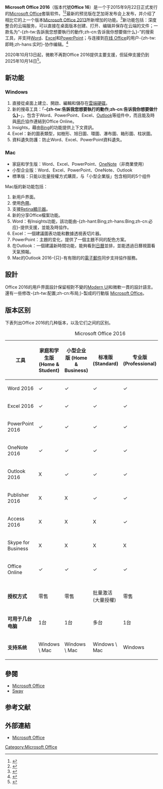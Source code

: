 {{NoteTA|G1=IT}}
{{Infobox software
| name = Microsoft Office 2016
| logo = [[File:Microsoft_Office_2013-2019_logo_and_wordmark.svg|150px]]
| screenshot = Microsoft Office 2016.png
| caption = 
| developer = [[微软|微软]]
| released = {{start date and age|df=yes|2015|09|22}}
| latest release version = {{Plainlist|
*'''零售'''：2112 Build（14729.20260）
({{start date and age|df=yes|2022|1|12}})<ref>{{Cite web |url=https://support.office.com/zh-cn/article/%E6%9B%B4%E6%96%B0%E9%A2%91%E9%81%93%E5%8F%91%E5%B8%83%E7%9A%84%E7%89%88%E6%9C%AC%E5%8F%B7%E5%92%8C%E5%86%85%E9%83%A8%E7%89%88%E6%9C%AC%E5%8F%B7-ae942449-1fca-4484-898b-a933ea23def7 |title=更新频道发布的版本号和内部版本号 |accessdate=2018-04-30 |archive-date=2018-05-01 |archive-url=https://web.archive.org/web/20180501004506/https://support.office.com/zh-cn/article/%E6%9B%B4%E6%96%B0%E9%A2%91%E9%81%93%E5%8F%91%E5%B8%83%E7%9A%84%E7%89%88%E6%9C%AC%E5%8F%B7%E5%92%8C%E5%86%85%E9%83%A8%E7%89%88%E6%9C%AC%E5%8F%B7-ae942449-1fca-4484-898b-a933ea23def7 |dead-url=no }}</ref>
*'''Office for Mac'''：16.50（21061301）
({{start date and age|df=yes|2021|6|15}})<ref>{{Cite web |url=https://support.office.com/zh-cn/article/office-2016-for-mac-%E7%9A%84%E6%9B%B4%E6%96%B0%E5%8E%86%E5%8F%B2%E8%AE%B0%E5%BD%95-700cab62-0d67-4f23-947b-3686cb1a8eb7 |title=Office 2016 for Mac 的更新历史记录 |accessdate=2018-04-30 |archive-date=2018-05-01 |archive-url=https://web.archive.org/web/20180501004423/https://support.office.com/zh-cn/article/office-2016-for-mac-%E7%9A%84%E6%9B%B4%E6%96%B0%E5%8E%86%E5%8F%B2%E8%AE%B0%E5%BD%95-700cab62-0d67-4f23-947b-3686cb1a8eb7 |dead-url=no }}</ref>
}}
| latest release date = 
| latest preview version = 
| latest preview date = 
| operating system = {{Plainlist|
* [[Windows_7#Service_Pack_1|Windows 7 SP1]] 及更新版本
* [[OS_X_Yosemite|OS X Yosemite]] 及更新版本<ref>{{cite web | url=http://www.forbes.com/sites/amitchowdhry/2015/07/09/microsoft-office-2016-for-mac/ | title=Language identifiers and OptionState Id values in Office 2016 | publisher=Forbes | date=9 July 2015 | accessdate=12 July 2015 | archive-date=2021-01-17 | archive-url=https://web.archive.org/web/20210117220646/https://www.forbes.com/sites/amitchowdhry/2015/07/09/microsoft-office-2016-for-mac/ | dead-url=no }}</ref>
 }}
| platform = [[IA-32|IA-32]], [[x64|x64]]
| language = [[英文|英文]]，[[阿拉伯文|阿拉伯文]]，[[保加利亞文|保加利亞文]]，[[簡體中文|簡體中文]]，[[正體中文|繁体中文]]，[[克羅埃西亞語|克羅埃西亞語]]，[[捷克語|捷克語]]，[[丹麥文|丹麥文]]，[[荷蘭文|荷蘭文]]，[[愛沙尼亞語|愛沙尼亞語]]，[[芬蘭語|芬蘭語]]，[[法文|法文]]，[[德文|德文]]，[[希臘文|希臘文]]，[[希伯來文|希伯來文]]，[[印地文|印地文]]，[[匈牙利語|匈牙利語]]，[[印尼文|印尼文]]，[[義大利文|義大利文]]，[[日文|日文]]，[[哈薩克文|哈薩克文]]，[[韓文|韓文]]，[[拉脫維亞語|拉脫維亞語]]，[[立陶宛語|立陶宛語]]，[[馬來文|馬來文]]，[[書面挪威語|書面挪威語]]，[[波蘭文|波蘭文]]，[[巴西葡萄牙語|巴西葡萄牙文]]，[[葡萄牙文|葡萄牙文]]，[[羅馬尼亞語|羅馬尼亞語]]，[[俄文|俄文]]，[[塞爾維亞語|塞爾維亞語]]，[[斯洛伐克語|斯洛伐克語]]，[[斯洛維尼亞語|斯洛維尼亞語]]，[[西班牙文|西班牙文]]，[[瑞典語|瑞典語]]，[[泰文|泰文]]，[[土耳其文|土耳其文]]，[[烏克蘭語|烏克蘭語]]，[[越南文|越南文]]
| language count = 102
| language footnote = <ref>{{cite web | url=http://technet.microsoft.com/en-us/library/cc179219.aspx | title=Language identifiers and OptionState Id values in Office 2013 | publisher=Microsoft | date=12 May 2010 | accessdate=16 August 2010 | archive-date=2008-03-07 | archive-url=https://web.archive.org/web/20080307155549/http://technet.microsoft.com/en-us/library/cc179219.aspx | dead-url=no }}</ref>
| genre = [[办公室套件|办公软件套件]]
| license = [[專有軟件|專有]]
| website = {{URL|https://www.office.com}}
}}

'''Microsoft Office 2016'''（版本代號'''Office 16'''）是一个于2015年9月22日正式发行的[[Microsoft_Office|Microsoft Office]]套裝软件。<ref>{{cite web | url=http://www.theverge.com/2015/5/4/8547433/microsoft-office-2016-real-time-co-authoring-features | title=Microsoft one-ups Google Docs with real-time editing in Office 2016 | publisher=[[Vox_Media|Vox Media]] | work=[[The_Verge|The Verge]] | date=4 May 2015 | last=Warren | first=Tom | accessdate=2015-08-10 | archive-date=2017-09-22 | archive-url=https://web.archive.org/web/20170922145401/https://www.theverge.com/2015/5/4/8547433/microsoft-office-2016-real-time-co-authoring-features | dead-url=no }}</ref><ref>{{cite web | url=http://www.engadget.com/2015/01/22/microsoft-office-2016-arrives-this-year/ | title=Office 2016 will hit desktops later this year | publisher=[[AOL|AOL]] | work=[[Engadget|Engadget]] | date=22 January 2015 | last=Steele | first=Billy | accessdate=2015-08-10 | archive-date=2018-12-16 | archive-url=https://web.archive.org/web/20181216114931/https://www.engadget.com/2015/01/22/microsoft-office-2016-arrives-this-year/ | dead-url=no }}</ref>最新的预览版在芝加哥发布会上发布，并介绍了相比它的上一个版本[[Microsoft_Office_2013|Microsoft Office 2013]]所新增加的功能。<ref>{{cite web | url=http://news.softpedia.com/news/New-Office-2016-for-Windows-Desktop-Public-Preview-Available-for-Download-480097.shtml | title=New Office 2016 for Windows Desktop Public Preview Available for Download | publisher=SoftNews | work=[[Softpedia|Softpedia]] | date=4 May 2015 | last=Popa | first=Bogdan | accessdate=2015-08-10 | archive-date=2019-04-08 | archive-url=https://web.archive.org/web/20190408123524/https://news.softpedia.com/news/New-Office-2016-for-Windows-Desktop-Public-Preview-Available-for-Download-480097.shtml | dead-url=no }}</ref>新功能包括：深度整合的云端服务，可以直接在桌面版本创建、打开、编辑并保存在云端的文件；一款名为“-{zh-tw:告訴我您想要執行的動作;zh-cn:告诉我你想要做什么}-”的搜索工具，并支持[[Microsoft_Word|Word]]、[[Microsoft_Excel|Excel]]和[[Microsoft_PowerPoint|PowerPoint]]；与连接到[[Office_Online|在线 Office]]的用户-{zh-tw:即時;zh-hans:实时}-协作编辑。<ref>{{cite web | access-date=5 May 2015 | url=http://blogs.office.com/2015/05/04/office-2016-public-preview-now-available/ | title=Office 2016 Public Preview now available | publisher=[[Microsoft|Microsoft]] | work=Office Blogs | date=4 May 2015 | last=Spataro | first=Jared | archive-date=2015-08-18 | archive-url=https://web.archive.org/web/20150818035237/https://blogs.office.com/2015/05/04/office-2016-public-preview-now-available/ | dead-url=no }}</ref>

2020年10月13日起，微軟不再對Office 2016提供主要支援，但延伸支援仍到2025年10月14日<ref>{{cite news |title=微软停止对Office 2010/16支持：用户赶快升级 |url=https://finance.sina.com.cn/chanjing/gsnews/2020-11-09/doc-iiznezxs0846994.shtml |accessdate=2020-11-10 |archive-date=2020-12-03 |archive-url=https://web.archive.org/web/20201203020416/https://finance.sina.com.cn/chanjing/gsnews/2020-11-09/doc-iiznezxs0846994.shtml |dead-url=no }}</ref>。

== 新功能 ==
=== Windows ===
#直接從桌面上建立、開啟、編輯和儲存在[[OneDrive|雲端硬碟]]。
#新的搜尋工具：「'''-{zh-tw:告訴我您想要執行的動作;zh-cn:告诉我你想要做什么}-'''」，包含于Word、PowerPoint、Excel、[[Microsoft_Outlook|Outlook]]等组件中，而且能及時與[[用戶|用戶]]協作連結到Office Online。
#Insights，藉由[[必应|Bing]]的功能提供上下文資訊。
#Excel：新的圖表類型，如樹形、旭日圖、環圖、瀑布圖、箱形圖、柱狀圖。
#資料遺失防護：防止Word、Excel、PowerPoint資料遺失。

=== Mac ===
* 家庭和学生版：Word、Excel、PowerPoint、[[Microsoft_OneNote|OneNote]]（非商業使用）
* 小型企业版：Word、Excel、PowerPoint、OneNote、Outlook
* 標準版：只能以批量授權方式購買，与「小型企業版」包含相同的5个组件

Mac版的新功能包括：
#新用戶界面。
#使用[[色帶|色帶]]。
#支援[[Retina顯示器|Retina顯示器]]。
#新的分享Office檔案功能。
#Word：有Insights功能，該功能由-{zh-hant:Bing;zh-hans:Bing;zh-cn:必应}-提供支援，並能及時協作。
#Excel：一個建議圖表功能和數據透視表切片器。
#PowerPoint：主題的变化，提供了一個主題不同的配色方案。
#在Outlook：一個建議新時間功能，能夠看到[[日曆|日曆]]並排，並能透過日曆視圖看天氣預報。
#Mac的Outlook 2016-{只}-有有限的的[[電子郵件|電子郵件]]同步支持協作服務。

== 設計 ==
Office 2016的用戶界面設計保留相對不變的[[Modern_UI|Modern UI]]和微軟一貫的設計語言。還有一些修改-{zh-tw:配置;zh-cn:布局;}-製成的行動版 [[Microsoft_Office|Microsoft Office]]。

== 版本区别 ==
下表列出Office 2016的几种版本，以及它们之间的区别。
{| class="wikitable"
|+Microsoft Office 2016
!工具
!家庭和学生版
(Home & Student)
!小型企业版
(Home & Business)
!标准版
(Standard)
!专业版
(Professional)
!专业增强版
(Professional Plus)
|-
|Word 2016
| bgcolor=lightgreen | ✓
| bgcolor=lightgreen | ✓
| bgcolor=lightgreen | ✓
| bgcolor=lightgreen | ✓
| bgcolor=lightgreen | ✓
|-
|Excel 2016
| bgcolor=lightgreen | ✓
| bgcolor=lightgreen | ✓
| bgcolor=lightgreen | ✓
| bgcolor=lightgreen | ✓
| bgcolor=lightgreen | ✓
|-
|PowerPoint 2016
| bgcolor=lightgreen | ✓
| bgcolor=lightgreen | ✓
| bgcolor=lightgreen | ✓
| bgcolor=lightgreen | ✓
| bgcolor=lightgreen | ✓
|-
|OneNote 2016
| bgcolor=lightgreen | ✓
| bgcolor=lightgreen | ✓
| bgcolor=lightgreen | ✓
| bgcolor=lightgreen | ✓
| bgcolor=lightgreen | ✓
|-
|Outlook 2016
| bgcolor=indianred | X
| bgcolor=lightgreen | ✓
| bgcolor=lightgreen | ✓
| bgcolor=lightgreen | ✓
| bgcolor=lightgreen | ✓
|-
|Publisher 2016
| bgcolor=indianred | X
| bgcolor=indianred | X
| bgcolor=lightgreen | ✓
| bgcolor=lightgreen | ✓
| bgcolor=lightgreen | ✓
|-
|Access 2016
| bgcolor=indianred | X
| bgcolor=indianred | X
| bgcolor=indianred | X
| bgcolor=lightgreen | ✓
| bgcolor=lightgreen | ✓
|-
|Skype for Business
| bgcolor=indianred | X
| bgcolor=indianred | X
| bgcolor=indianred | X
| bgcolor=indianred | X
| bgcolor=lightgreen | ✓
|-
|Office Online<!-- 购买该版本之后，可在office.com（官网）通过网页进行文件修改操作 -->
| bgcolor=lightgreen | ✓
| bgcolor=lightgreen | ✓
| bgcolor=lightgreen | ✓
| bgcolor=lightgreen | ✓
| bgcolor=lightgreen | ✓
|-
! colspan="6" bgcolor=indian |
|-
|'''授权方式'''
|零售
|零售
|批量激活(大量授權) 
|零售
|批量激活(大量授權)
|-
|'''可用于几台电脑'''
|1台
|1台
|多台
|1台
|多台
|-
|'''支持系统'''
|Windows \ Mac
|Windows \ Mac
|Windows \ Mac
|Windows
|Windows
|}

== 參閱 ==
* [[Microsoft_Office|Microsoft Office]]
* [[Sway|Sway]]

== 参考文献 ==
{{reflist}}

== 外部連結 ==
* [https://www.office.com Microsoft Office] {{Wayback|url=https://www.office.com/ |date=20170120032153 }}

{{Microsoft Office}}
{{Microsoft}}

[[Category:Microsoft_Office|Category:Microsoft Office]]